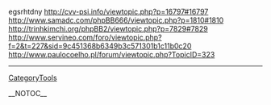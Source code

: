 egsrhtdny http://cvv-psi.info/viewtopic.php?p=16797#16797 http://www.samadc.com/phpBB666/viewtopic.php?p=1810#1810 http://trinhkimchi.org/phpBB2/viewtopic.php?p=7829#7829 http://www.servineo.com/foro/viewtopic.php?f=2&t=227&sid=9c451368b6349b3c571301b1c11b0c20 http://www.paulocoelho.pl/forum/viewtopic.php?TopicID=323
----
[[CategoryTools]]

__NOTOC__